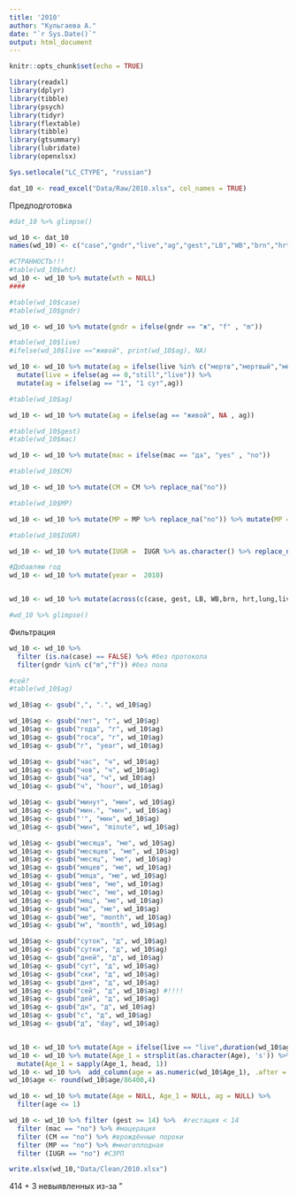 ```yaml
---
title: '2010'
author: "Кульгаева А."
date: "`r Sys.Date()`"
output: html_document
---
```


```r
knitr::opts_chunk$set(echo = TRUE)
```


```r
library(readxl)
library(dplyr)
library(tibble)
library(psych)
library(tidyr)
library(flextable)
library(tibble)
library(gtsummary)
library(lubridate)
library(openxlsx)

Sys.setlocale("LC_CTYPE", "russian")
```

```r
dat_10 <- read_excel("Data/Raw/2010.xlsx", col_names = TRUE)
```

Предподготовка
```r
#dat_10 %>% glimpse()

wd_10 <- dat_10
names(wd_10) <- c("case","gndr","live","ag","gest","LB","WB","brn","hrt","lung","liver","spln","kid","thym","adr","panc","plac","mac","CM","MP","IUGR","HC","CC","wth")

#СТРАННОСТЬ!!!
#table(wd_10$wht)
wd_10 <- wd_10 %>% mutate(wth = NULL)
####  

#table(wd_10$case)
#table(wd_10$gndr)

wd_10 <- wd_10 %>% mutate(gndr = ifelse(gndr == "ж", "f" , "m"))

#table(wd_10$live)
#ifelse(wd_10$live =="живой", print(wd_10$ag), NA)

wd_10 <- wd_10 %>% mutate(ag = ifelse(live %in% c("мертв","мертвый","мёртвый"), 0 , ifelse(live == "живой", ag, live))) %>%
  mutate(live = ifelse(ag == 0,"still","live")) %>%
  mutate(ag = ifelse(ag == "1", "1 сут",ag))

#table(wd_10$ag)

wd_10 <- wd_10 %>% mutate(ag = ifelse(ag == "живой", NA , ag))

#table(wd_10$gest)
#table(wd_10$mac)

wd_10 <- wd_10 %>% mutate(mac = ifelse(mac == "да", "yes" , "no"))

#table(wd_10$CM)

wd_10 <- wd_10 %>% mutate(CM = CM %>% replace_na("no"))

#table(wd_10$MP)

wd_10 <- wd_10 %>% mutate(MP = MP %>% replace_na("no")) %>% mutate(MP = ifelse(MP == "да","yes","no")) 

#table(wd_10$IUGR)

wd_10 <- wd_10 %>% mutate(IUGR =  IUGR %>% as.character() %>% replace_na("no"))

#Добавляю год
wd_10 <- wd_10 %>% mutate(year =  2010)


wd_10 <- wd_10 %>% mutate(across(c(case, gest, LB, WB,brn, hrt,lung,liver,spln, kid, thym, adr, panc, plac, HC, CC), ~ as.numeric(.x)), across(c(gndr, live, mac, MP), ~ as.factor(.x)))

#wd_10 %>% glimpse()

```

Фильтрация
```r
wd_10 <- wd_10 %>%
  filter (is.na(case) == FALSE) %>% #без протокола
  filter(gndr %in% c("m","f")) #без пола

#сей?
#table(wd_10$ag)

wd_10$ag <- gsub(",", ".", wd_10$ag)

wd_10$ag <- gsub("лет", "г", wd_10$ag)
wd_10$ag <- gsub("года", "г", wd_10$ag)
wd_10$ag <- gsub("госа", "г", wd_10$ag)
wd_10$ag <- gsub("г", "year", wd_10$ag)

wd_10$ag <- gsub("час", "ч", wd_10$ag)
wd_10$ag <- gsub("чов", "ч", wd_10$ag)
wd_10$ag <- gsub("ча", "ч", wd_10$ag)
wd_10$ag <- gsub("ч", "hour", wd_10$ag)

wd_10$ag <- gsub("минут", "мин", wd_10$ag)
wd_10$ag <- gsub("мин.", "мин", wd_10$ag)
wd_10$ag <- gsub("'", "мин", wd_10$ag)
wd_10$ag <- gsub("мин", "minute", wd_10$ag)

wd_10$ag <- gsub("месяца", "ме", wd_10$ag)
wd_10$ag <- gsub("месяцев", "ме", wd_10$ag)
wd_10$ag <- gsub("месяц", "ме", wd_10$ag)
wd_10$ag <- gsub("мяцев", "ме", wd_10$ag)
wd_10$ag <- gsub("мяца", "ме", wd_10$ag)
wd_10$ag <- gsub("мев", "ме", wd_10$ag)
wd_10$ag <- gsub("мес", "ме", wd_10$ag)
wd_10$ag <- gsub("мяц", "ме", wd_10$ag)
wd_10$ag <- gsub("ма", "ме", wd_10$ag)
wd_10$ag <- gsub("ме", "month", wd_10$ag)
wd_10$ag <- gsub("м", "month", wd_10$ag)

wd_10$ag <- gsub("суток", "д", wd_10$ag)
wd_10$ag <- gsub("сутки", "д", wd_10$ag)
wd_10$ag <- gsub("дней", "д", wd_10$ag)
wd_10$ag <- gsub("сут", "д", wd_10$ag)
wd_10$ag <- gsub("ски", "д", wd_10$ag)
wd_10$ag <- gsub("дня", "д", wd_10$ag)
wd_10$ag <- gsub("сей", "д", wd_10$ag) #!!!!
wd_10$ag <- gsub("дей", "д", wd_10$ag)
wd_10$ag <- gsub("дн", "д", wd_10$ag)
wd_10$ag <- gsub("с", "д", wd_10$ag)
wd_10$ag <- gsub("д", "day", wd_10$ag)


wd_10 <- wd_10 %>% mutate(Age = ifelse(live == "live",duration(wd_10$ag), 0))
wd_10 <- wd_10 %>% mutate(Age_1 = strsplit(as.character(Age), 's')) %>%
  mutate(Age_1 = sapply(Age_1, head, 1)) 
wd_10 <- wd_10 %>%  add_column(age = as.numeric(wd_10$Age_1), .after = 4)
wd_10$age <- round(wd_10$age/86400,4)

wd_10 <- wd_10 %>% mutate(Age = NULL, Age_1 = NULL, ag = NULL) %>%
  filter(age <= 1)

wd_10 <- wd_10 %>% filter (gest >= 14) %>%  #гестация < 14
  filter (mac == "no") %>% #мацерация
  filter (CM == "no") %>% #врождённые пороки
  filter (MP == "no") %>% #многоплодная
  filter (IUGR == "no") #СЗРП

write.xlsx(wd_10,"Data/Clean/2010.xlsx")
```
414 + 3 невыявленных из-за "